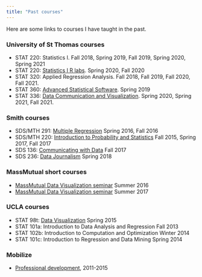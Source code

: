 ```yaml
---
title: "Past courses"
---
```



Here are some links to courses I have taught in the past.

### University of St Thomas courses

- STAT 220: Statistics I. Fall 2018, Spring 2019, Fall 2019, Spring 2020, Spring 2021
- STAT 220: [Statistics I R labs](STAT220labs). Spring 2020, Fall 2020
- STAT 320: Applied Regression Analysis. Fall 2018, Fall 2019, Fall 2020, Fall 2021.
- STAT 360: [Advanced Statistical Software](STAT360). Spring 2019
- STAT 336: [Data Communication and Visualization](STAT336/index.html). Spring 2020, Spring 2021, Fall 2021.

### Smith courses

- SDS/MTH 291: [Multiple Regression](sds291/index.html) Spring 2016, Fall 2016
- SDS/MTH 220: [Introduction to Probability and Statistics](sds220/index.html) Fall 2015, Spring 2017, Fall 2017
- SDS 136: [Communicating with Data](sds136/index.html) Fall 2017
- SDS 236: [Data Journalism](sds236/index.html) Spring 2018

### MassMutual short courses

- [MassMutual Data Visualization seminar](http://www.amelia.mn/SummerDataViz.html) Summer 2016
- [MassMutual Data Visualization seminar](https://jcrouser.github.io/datavis/) Summer 2017

### UCLA courses

- STAT 98t: [Data Visualization](http://www.amelia.mn/98t.html) Spring 2015 
- STAT 101a: Introduction to Data Analysis and Regression Fall 2013
- STAT 102b: Introduction to Computation and Optimization Winter 2014
- STAT 101c: Introduction to Regression and Data Mining Spring 2014

### Mobilize
- [Professional development](http://www.amelia.mn/Mobilize.html), 2011-2015
